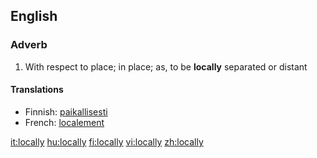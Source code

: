 ==English==

===Adverb===
{{en-adv}}

#With respect to place; in place; as, to be '''locally''' separated or distant

====Translations====
{{trans-top|with respect to place}}
*Finnish: [[paikallisesti]]
*French: [[localement]]
{{trans-mid}}
{{trans-bottom}}

[[it:locally]]
[[hu:locally]]
[[fi:locally]]
[[vi:locally]]
[[zh:locally]]